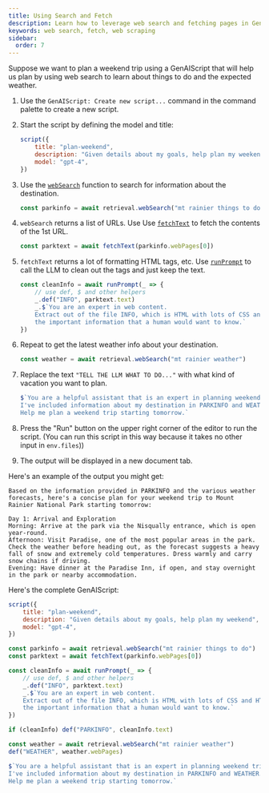 ```yaml
---
title: Using Search and Fetch
description: Learn how to leverage web search and fetching pages in GenAIScript
keywords: web search, fetch, web scraping 
sidebar:
  order: 7
---
```


Suppose we want to plan a weekend trip using a GenAIScript that
will help us plan by using web search to learn about things to do and the expected weather.

<Steps>

1. Use the `GenAIScript: Create new script...` command in the command palette to create a new script.
2. Start the script by defining the model and title:
    ```js
    script({
        title: "plan-weekend",
        description: "Given details about my goals, help plan my weekend",
        model: "gpt-4",
    })
    ```
3. Use the [`webSearch`](/genaiscript/reference/scripts/web-search/) function to 
search for information about the destination.
    ```js
    const parkinfo = await retrieval.webSearch("mt rainier things to do")   
    ```
4. `webSearch` returns a list of URLs.  Use Use [`fetchText`](/genaiscript/reference/scripts/fetch/)
    to fetch the contents of the 1st URL.
    ```js
    const parktext = await fetchText(parkinfo.webPages[0])
    ```
5. `fetchText` returns a lot of formatting HTML tags, etc.
    Use [`runPrompt`](/genaiscript/reference/scripts/inline-prompts/)
    to call the LLM to clean out the tags and just keep the text.
    ```js
    const cleanInfo = await runPrompt(_ => {
        // use def, $ and other helpers
        _.def("INFO", parktext.text)
        _.$`You are an expert in web content. 
        Extract out of the file INFO, which is HTML with lots of CSS and HTML tags, 
        the important information that a human would want to know.`
    })
    ```
6. Repeat to get the latest weather info about your destination.
    ```js
    const weather = await retrieval.webSearch("mt rainier weather")
    ```
7. Replace the text `"TELL THE LLM WHAT TO DO..."` with what kind of
vacation you want to plan.
    ```js
    $`You are a helpful assistant that is an expert in planning weekend trips.
    I've included information about my destination in PARKINFO and WEATHER.
    Help me plan a weekend trip starting tomorrow.`
    ```
8. Press the "Run" button on the upper right corner of the editor to run the script. 
(You can run this script in this way because it takes no other input in `env.files`))

9. The output will be displayed in a new document tab.

</Steps>

Here's an example of the output you might get:

```plaintext
Based on the information provided in PARKINFO and the various weather forecasts, here's a concise plan for your weekend trip to Mount Rainier National Park starting tomorrow:

Day 1: Arrival and Exploration
Morning: Arrive at the park via the Nisqually entrance, which is open year-round.
Afternoon: Visit Paradise, one of the most popular areas in the park. Check the weather before heading out, as the forecast suggests a heavy fall of snow and extremely cold temperatures. Dress warmly and carry snow chains if driving.
Evening: Have dinner at the Paradise Inn, if open, and stay overnight in the park or nearby accommodation.
```

Here's the complete GenAIScript:
```js
script({
    title: "plan-weekend",
    description: "Given details about my goals, help plan my weekend",
    model: "gpt-4",
})

const parkinfo = await retrieval.webSearch("mt rainier things to do")
const parktext = await fetchText(parkinfo.webPages[0])

const cleanInfo = await runPrompt(_ => {
    // use def, $ and other helpers
    _.def("INFO", parktext.text)
    _.$`You are an expert in web content. 
    Extract out of the file INFO, which is HTML with lots of CSS and HTML tags, 
    the important information that a human would want to know.`
})

if (cleanInfo) def("PARKINFO", cleanInfo.text)

const weather = await retrieval.webSearch("mt rainier weather")
def("WEATHER", weather.webPages)

$`You are a helpful assistant that is an expert in planning weekend trips.
I've included information about my destination in PARKINFO and WEATHER.
Help me plan a weekend trip starting tomorrow.`
```